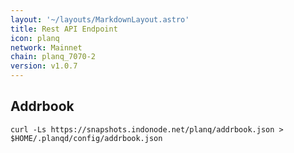 ```yaml
---
layout: '~/layouts/MarkdownLayout.astro'
title: Rest API Endpoint
icon: planq
network: Mainnet
chain: planq_7070-2
version: v1.0.7
---
```

## Addrbook

```
curl -Ls https://snapshots.indonode.net/planq/addrbook.json > $HOME/.planqd/config/addrbook.json
```